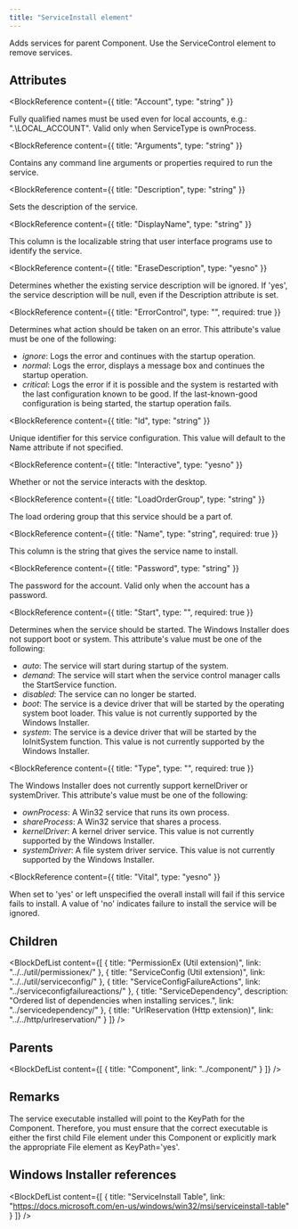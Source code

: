 ```yaml
---
title: "ServiceInstall element"
---
```



Adds services for parent Component. Use the ServiceControl element to remove services.


## Attributes

<BlockWrapper>

  <BlockReference
    content={{
      title: "Account",
      type: "string"
    }}
  >
  Fully qualified names must be used even for local accounts, e.g.: ".\LOCAL_ACCOUNT". Valid only when ServiceType is ownProcess.
  </BlockReference>

  <BlockReference
    content={{
      title: "Arguments",
      type: "string"
    }}
  >
  Contains any command line arguments or properties required to run the service.
  </BlockReference>

  <BlockReference
    content={{
      title: "Description",
      type: "string"
    }}
  >
  Sets the description of the service.
  </BlockReference>

  <BlockReference
    content={{
      title: "DisplayName",
      type: "string"
    }}
  >
  This column is the localizable string that user interface programs use to identify the service.
  </BlockReference>

  <BlockReference
    content={{
      title: "EraseDescription",
      type: "yesno"
    }}
  >
  Determines whether the existing service description will be ignored. If 'yes', the service description will be null, even if the Description attribute is set.
  </BlockReference>

  <BlockReference
    content={{
      title: "ErrorControl",
      type: "",
      required: true
    }}
  >
  Determines what action should be taken on an error. This attribute's value must be one of the following:
  - *ignore*: Logs the error and continues with the startup operation.
  - *normal*: Logs the error, displays a message box and continues the startup operation.
  - *critical*: Logs the error if it is possible and the system is restarted with the last configuration known to be good. If the last-known-good configuration is being started, the startup operation fails.
  </BlockReference>

  <BlockReference
    content={{
      title: "Id",
      type: "string"
    }}
  >
  Unique identifier for this service configuration. This value will default to the Name attribute if not
   specified.
  </BlockReference>

  <BlockReference
    content={{
      title: "Interactive",
      type: "yesno"
    }}
  >
  Whether or not the service interacts with the desktop.
  </BlockReference>

  <BlockReference
    content={{
      title: "LoadOrderGroup",
      type: "string"
    }}
  >
  The load ordering group that this service should be a part of.
  </BlockReference>

  <BlockReference
    content={{
      title: "Name",
      type: "string",
      required: true
    }}
  >
  This column is the string that gives the service name to install.
  </BlockReference>

  <BlockReference
    content={{
      title: "Password",
      type: "string"
    }}
  >
  The password for the account. Valid only when the account has a password.
  </BlockReference>

  <BlockReference
    content={{
      title: "Start",
      type: "",
      required: true
    }}
  >
  Determines when the service should be started. The Windows Installer does not support boot or system. This attribute's value must be one of the following:
  - *auto*: The service will start during startup of the system.
  - *demand*: The service will start when the service control manager calls the StartService function.
  - *disabled*: The service can no longer be started.
  - *boot*: The service is a device driver that will be started by the operating system boot loader. This value is not currently supported by the Windows Installer.
  - *system*: The service is a device driver that will be started by the IoInitSystem function. This value is not currently supported by the Windows Installer.
  </BlockReference>

  <BlockReference
    content={{
      title: "Type",
      type: "",
      required: true
    }}
  >
  The Windows Installer does not currently support kernelDriver or systemDriver. This attribute's value must be one of the following:
  - *ownProcess*: A Win32 service that runs its own process.
  - *shareProcess*: A Win32 service that shares a process.
  - *kernelDriver*: A kernel driver service. This value is not currently supported by the Windows Installer.
  - *systemDriver*: A file system driver service. This value is not currently supported by the Windows Installer.
  </BlockReference>

  <BlockReference
    content={{
      title: "Vital",
      type: "yesno"
    }}
  >
  When set to 'yes' or left unspecified the overall install will fail if this service fails to install. A value of 'no' indicates failure to install the service will be ignored.
  </BlockReference>

</BlockWrapper>

## Children

<BlockDefList content={[
    {
      title: "PermissionEx (Util extension)",
      link: "../../util/permissionex/"
    },
    {
      title: "ServiceConfig (Util extension)",
      link: "../../util/serviceconfig/"
    },
    {
      title: "ServiceConfigFailureActions",
      link: "../serviceconfigfailureactions/"
    },
    {
      title: "ServiceDependency",
      description: "Ordered list of dependencies when installing services.",
      link: "../servicedependency/"
    },
    {
      title: "UrlReservation (Http extension)",
      link: "../../http/urlreservation/"
    }
  ]}
/>

## Parents

<BlockDefList content={[
    {
      title: "Component",
      link: "../component/"
    }
  ]}
/>

## Remarks

The service executable installed will point to the KeyPath for the Component.
 Therefore, you must ensure that the correct executable is either the first child
 File element under this Component or explicitly mark the appropriate File element
 as KeyPath='yes'.

## Windows Installer references

<BlockDefList content={[
    {
      title: "ServiceInstall Table",
      link: "https://docs.microsoft.com/en-us/windows/win32/msi/serviceinstall-table"
    }
  ]}
/>
